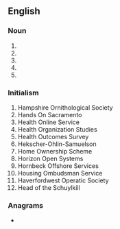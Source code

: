 {{also|hos|hô|hös|hős|hoš|hoş|Hos.}}
==English==
{{wikipedia}}

===Noun===
{{en-noun|?}}

# {{initialism of|en|hall of shame}}
# {{initialism of|en|head of state}}
# {{initialism of|en|[[hour]]s of [[service]]}}
# {{initialism of|en|Holt-Oram syndrome}}
# {{initialism of|en|[[higher]]-[[order]] [[statistics]]}}

===Initialism===
{{rfc-header|lang=en|Initialism}}
{{head|en|initialism}}

# Hampshire Ornithological Society
# Hands On Sacramento
# Health Online Service
# Health Organization Studies
# Health Outcomes Survey
# Hekscher-Ohlin-Samuelson
# Home Ownership Scheme
# Horizon Open Systems
# Hornbeck Offshore Services
# Housing Ombudsman Service
# Haverfordwest Operatic Society
# Head of the Schuylkill

===Anagrams===
* {{anagrams|en|a=hos|OHS|OHs|Osh|Soh|ohs|osh|sho|sho'|soh}}